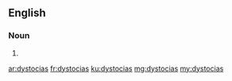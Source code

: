 ==English==

===Noun===
{{head|en}}

# {{plural of|dystocia}}

[[ar:dystocias]]
[[fr:dystocias]]
[[ku:dystocias]]
[[mg:dystocias]]
[[my:dystocias]]